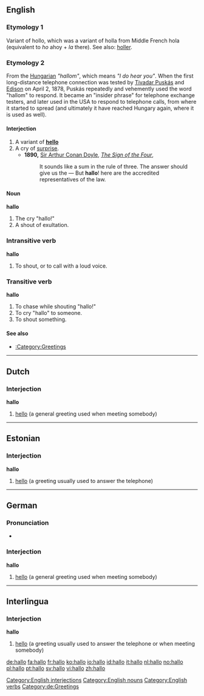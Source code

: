 ==English==

===Etymology 1===
Variant of hollo, which was a variant of holla from Middle French hola (equivalent to ''ho'' ahoy + ''la'' there).
See also: [[holler]].

===Etymology 2===
From the [[Hungarian]] ''"hallom"'', which means ''"I do hear you"''. When the first long-distance telephone connection was tested by [[w:Tivadar Puskás|Tivadar Puskás]] and [[w:Thomas Alva Edison|Edison]] on April 2, 1878, Puskás repeatedly and vehemently used the word "hallom" to respond. It became an "insider phrase" for telephone exchange testers, and later used in the USA to respond to telephone calls, from where it started to spread (and ultimately it have reached Hungary again, where it is used as well).

====Interjection====
{{en-intj}}

# A variant of '''[[hello]]'''
# A cry of [[surprise]].
#* '''1890,''' [[w:Sir Arthur Conan Doyle|Sir Arthur Conan Doyle]], ''[[s:The Sign of the Four|The Sign of the Four]]'',
#*: It sounds like a sum in the rule of three. The answer should give us the — But '''hallo'''! here are the accredited representatives of the law.
[[Category:English interjections]]

====Noun====
'''hallo'''

# The cry "hallo!"
# A shout of exultation.
[[Category:English nouns]]
===Intransitive verb===
{{rfc-trverb|Intransitive verb}}
'''hallo'''

# To shout, or to call with a loud voice.

===Transitive verb===
'''hallo'''

# To chase while shouting "hallo!"
# To cry "hallo" to someone.
# To shout something.
[[Category:English verbs]]
====See also====
* [[:Category:Greetings]]

----

==Dutch==

===Interjection===
'''hallo'''

# [[hello]] (a general greeting used when meeting somebody)

----

==Estonian==

===Interjection===
'''hallo'''

# [[hello]] (a greeting usually used to answer the telephone)

----

==German==
===Pronunciation===
*{{IPA|/ˈhaloː/ ''or'' /haˈloː/}}

===Interjection===
'''hallo'''

# [[hello]] (a general greeting used when meeting somebody)
[[Category:de:Greetings]]
----

==Interlingua==

===Interjection===
'''hallo'''

# [[hello]] (a greeting usually used to answer the telephone or when meeting somebody)

[[de:hallo]]
[[fa:hallo]]
[[fr:hallo]]
[[ko:hallo]]
[[io:hallo]]
[[id:hallo]]
[[it:hallo]]
[[nl:hallo]]
[[no:hallo]]
[[pl:hallo]]
[[pt:hallo]]
[[sv:hallo]]
[[vi:hallo]]
[[zh:hallo]]